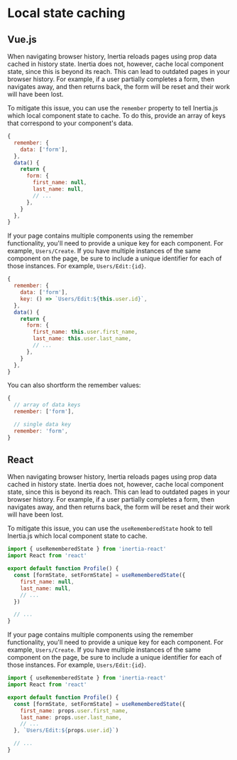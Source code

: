 

# Local state caching

## Vue.js

When navigating browser history, Inertia reloads pages using prop data cached in history state. Inertia does not, however, cache local component state, since this is beyond its reach. This can lead to outdated pages in your browser history. For example, if a user partially completes a form, then navigates away, and then returns back, the form will be reset and their work will have been lost.

To mitigate this issue, you can use the `remember` property to tell Inertia.js which local component state to cache. To do this, provide an array of keys that correspond to your component's data.

~~~js
{
  remember: {
    data: ['form'],
  },
  data() {
    return {
      form: {
        first_name: null,
        last_name: null,
        // ...
      },
    }
  },
}
~~~

If your page contains multiple components using the remember functionality, you'll need to provide a unique key for each component. For example, `Users/Create`. If you have multiple instances of the same component on the page, be sure to include a unique identifier for each of those instances. For example, `Users/Edit:{id}`.

~~~js
{
  remember: {
    data: ['form'],
    key: () => `Users/Edit:${this.user.id}`,
  },
  data() {
    return {
      form: {
        first_name: this.user.first_name,
        last_name: this.user.last_name,
        // ...
      },
    }
  },
}
~~~

You can also shortform the remember values:

~~~js
{
  // array of data keys
  remember: ['form'],

  // single data key
  remember: 'form',
}
~~~

## React

When navigating browser history, Inertia reloads pages using prop data cached in history state. Inertia does not, however, cache local component state, since this is beyond its reach. This can lead to outdated pages in your browser history. For example, if a user partially completes a form, then navigates away, and then returns back, the form will be reset and their work will have been lost.

To mitigate this issue, you can use the `useRememberedState` hook to tell Inertia.js which local component state to cache.

~~~jsx harmony
import { useRememberedState } from 'inertia-react'
import React from 'react'

export default function Profile() {
  const [formState, setFormState] = useRememberedState({
    first_name: null,
    last_name: null,
    // ...
  })

  // ...
}
~~~

If your page contains multiple components using the remember functionality, you'll need to provide a unique key for each component. For example, `Users/Create`. If you have multiple instances of the same component on the page, be sure to include a unique identifier for each of those instances. For example, `Users/Edit:{id}`.

~~~jsx harmony
import { useRememberedState } from 'inertia-react'
import React from 'react'

export default function Profile() {
  const [formState, setFormState] = useRememberedState({
    first_name: props.user.first_name,
    last_name: props.user.last_name,
    // ...
  }, `Users/Edit:${props.user.id}`)

  // ...
}
~~~
